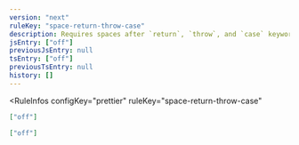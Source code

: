 ```yaml
---
version: "next"
ruleKey: "space-return-throw-case"
description: Requires spaces after `return`, `throw`, and `case` keywords
jsEntry: ["off"]
previousJsEntry: null
tsEntry: ["off"]
previousTsEntry: null
history: []
---
```


<RuleInfos 
  configKey="prettier" 
  ruleKey="space-return-throw-case" 
>

```json
["off"]
```

```json
["off"]
```

</RuleInfos>
